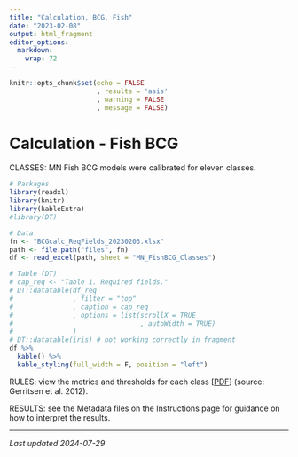 ```yaml
---
title: "Calculation, BCG, Fish"
date: "2023-02-08"
output: html_fragment
editor_options: 
  markdown: 
    wrap: 72
---
```


```r
knitr::opts_chunk$set(echo = FALSE
                      , results = 'asis'
                      , warning = FALSE
                      , message = FALSE)
```

# Calculation - Fish BCG

CLASSES: MN Fish BCG models were calibrated for eleven classes.

```r
# Packages
library(readxl)
library(knitr)
library(kableExtra)
#library(DT)

# Data
fn <- "BCGcalc_ReqFields_20230203.xlsx"
path <- file.path("files", fn)
df <- read_excel(path, sheet = "MN_FishBCG_Classes")

# Table (DT)
# cap_req <- "Table 1. Required fields."
# DT::datatable(df_req
#               , filter = "top"
#               , caption = cap_req
#               , options = list(scrollX = TRUE
#                                , autoWidth = TRUE)
#               )
# DT::datatable(iris) # not working correctly in fragment
df %>%
  kable() %>%
  kable_styling(full_width = F, position = "left")
```

RULES: view the metrics and thresholds for each class
[<a href="https://github.com/leppott/MNcalc/raw/main/inst/apps/MNcalc/www/links/BCG_FishRules_Gerritsen2012.pdf" target="blank">PDF</a>]
(source: Gerritsen et al. 2012).

RESULTS: see the Metadata files on the Instructions page for guidance on
how to interpret the results.

------------------------------------------------------------------------

*Last updated 2024-07-29*
